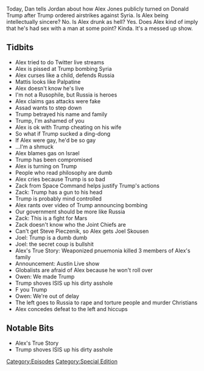 {{DEFAULTSORT:
    #_EPISODE_0150:Alex Jones Attempts A Face Turn
}}{{Episode
    | title           = Alex Jones Attempts A Face Turn
    | caption         = [https://knowledgefight.libsyn.com/knowledge-fight-alex-jones-attempts-a-face-turn Listen to this episode on Libsyn]
    | episodeNumber   = 150
    | length          = 01:53:31
    | airDate         = April 14, 2018
    | episodeType     = [[:Category:Special Edition|Special Edition]]
    | appearance      = [[George Mattis]], [[Bashar al-Assad]], [[Zack from Space Command]], [[Joel Skousen]], [[Owen Shroyer]]
    | beverage        = Blanc de Blanc Champagne
    | oocDrop         = Trump, you make me sick
    | previousEpisode = [[149: The Press Conference]]
    | nextEpisode     = [[151: April 16, 2018]]
}}

{{Stub}}

Today, Dan tells Jordan about how Alex Jones publicly turned on Donald Trump after Trump ordered airstrikes against Syria. Is Alex being intellectually sincere? No. Is Alex drunk as hell? Yes. Does Alex kind of imply that he's had sex with a man at some point? Kinda. It's a messed up show.

==Tidbits==

*Alex tried to do Twitter live streams
*Alex is pissed at Trump bombing Syria
*Alex curses like a child, defends Russia
*Mattis looks like Palpatine
*Alex doesn't know he's live
*I'm not a Rusophile, but Russia is heroes
*Alex claims gas attacks were fake
*Assad wants to step down
*Trump betrayed his name and family
*Trump, I'm ashamed of you
*Alex is ok with Trump cheating on his wife
*So what if Trump sucked a ding-dong
*If Alex were gay, he'd be so gay
*...I'm a shmuck
*Alex blames gas on Israel
*Trump has been compromised
*Alex is turning on Trump
*People who read philosophy are dumb
*Alex cries because Trump is so bad
*Zack from Space Command helps justify Trump's actions
*Zack: Trump has a gun to his head
*Trump is probably mind controlled
*Alex rants over video of Trump announcing bombing
*Our government should be more like Russia
*Zack: This is a fight for Mars
*Zack doesn't know who the Joint Chiefs are
*Can't get Steve Pieczenik, so Alex gets Joel Skousen
*Joel: Trump is a dumb dumb
*Joel: the secret coup is bullshit
*Alex's True Story: Weaponized pnuemonia killed 3 members of Alex's family
*Announcement: Austin Live show
*Globalists are afraid of Alex because he won't roll over
*Owen: We made Trump
*Trump shoves ISIS up his dirty asshole
*F you Trump
*Owen: We're out of delay
*The left goes to Russia to rape and torture people and murder Christians
*Alex concedes defeat to the left and hiccups

==Notable Bits==

*Alex's True Story
*Trump shoves ISIS up his dirty asshole

[[Category:Episodes]]
[[Category:Special Edition]]